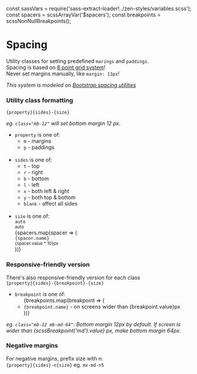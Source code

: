 const sassVars = require('sass-extract-loader!../zen-styles/variables.scss');
const spacers = scssArrayVar('$spacers');
const breakpoints = scssNonNullBreakpoints();

<Meta title="Guides/Spacing" />

# Spacing

Utility classes for setting predefined `marings` and `paddings`.<br/>
Spacing is based on [8 point grid system](https://builttoadapt.io/intro-to-the-8-point-grid-system-d2573cde8632)!<br/>
Never set margins manually, like `margin: 13px`!

_This system is modeled on [Bootstrap spacing utilities](https://getbootstrap.com/docs/4.5/utilities/spacing/)_

### Utility class formatting<br />

`{property}{sides}-{size}`

_eg. `class="mb-12"` will set bottom margin 12 px._

- `property` is one of:
  - `m` - margins
  - `p` - paddings
    <br />
    <br />
- `sides` is one of:
  - `t` - top
  - `r` - right
  - `b` - bottom
  - `l` - left
  - `x` - both left & right
  - `y` - both top & bottom
  - `blank` - affect all sides
    <br />
    <br />
- `size` is one of:
  <div style={{ display: 'flex' }}>
    <div>
      <code>auto</code>
      <br />
      <small>auto</small>
    </div>
    {spacers.map(spacer => (
      <div key={spacer.name} style={{ marginLeft: '12px' }}>
        <code>{spacer.name}</code>
        <br />
        <small>{spacer.value * 10}px</small>
      </div>
    ))}
  </div>

### Responsive-friendly version

There's also responsive-friendly version for each class<br/>
`{property}{sides}-{breakpoint}-{size}`

- `breakpoint` is one of:
  <ul>
    {breakpoints.map(breakpoint => (
      <li key={breakpoint.name} style={{ marginLeft: '12px' }}>
        <code>{breakpoint.name}</code> - on screens wider than {breakpoint.value}px
      </li>
    ))}
  </ul>

<p>
  <i>
    eg.
    <code>class="mb-12 mb-md-64"</code>: Bottom margin 12px by default. If screen is wider than
    <span> {scssBreakpoint('md').value}</span>
    px, make bottom margin 64px.
  </i>
</p>

### Negative margins

For negative margins, prefix size with n:<br/>
`{property}{sides}-n{size}`
eg. `mx-md-n5`
